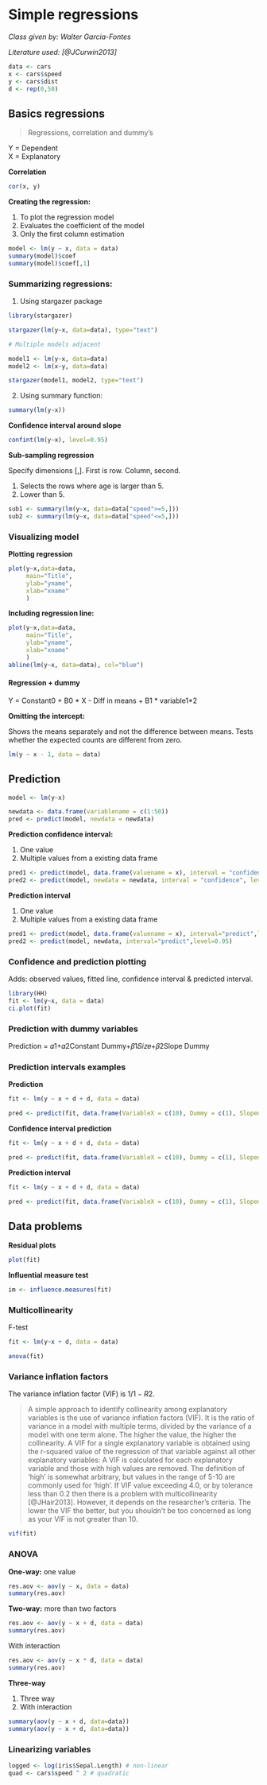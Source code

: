 # Simple regressions

*Class given by: Walter Garcia-Fontes* \ 

*Literature used: [@JCurwin2013]*

```r
data <- cars
x <- cars$speed
y <- cars$dist
d <- rep(0,50)
```

## Basics regressions

> Regressions, correlation and dummy's

Y = Dependent\
X = Explanatory

**Correlation**

```r
cor(x, y)
```

**Creating the regression:**

1.  To plot the regression model
2.  Evaluates the coefficient of the model
3.  Only the first column estimation

```r
model <- lm(y ~ x, data = data)
summary(model)$coef
summary(model)$coef[,1]
```

### Summarizing regressions:

1.  Using stargazer package

```r
library(stargazer)

stargazer(lm(y~x, data=data), type="text")

# Multiple models adjacent

model1 <- lm(y~x, data=data)
model2 <- lm(x~y, data=data)

stargazer(model1, model2, type="text")

```

2.  Using summary function:

```r
summary(lm(y~x))
```

**Confidence interval around slope**

```r
confint(lm(y~x), level=0.95)
```

**Sub-sampling regression**

Specify dimensions [,]. First is row. Column, second.

1.  Selects the rows where age is larger than 5.
2.  Lower than 5.

```r
sub1 <- summary(lm(y~x, data=data["speed">=5,]))
sub2 <- summary(lm(y~x, data=data["speed"<=5,]))
```

### Visualizing model

**Plotting regression**

```r
plot(y~x,data=data, 
     main="Title",
     ylab="yname",
     xlab="xname"
     )
```

**Including regression line:**

```r
plot(y~x,data=data, 
     main="Title",
     ylab="yname",
     xlab="xname"
     )
abline(lm(y~x, data=data), col="blue")
```

#### Regression + dummy

Y = Constant0 + B0 \* X - Diff in means + B1 \* variable1\*2

**Omitting the intercept:**

Shows the means separately and not the difference between means. Tests whether the expected counts are different from zero.

```r
lm(y ~ x - 1, data = data)
```

## Prediction

```r
model <- lm(y~x)

newdata <- data.frame(variablename = c(1:50))
pred <- predict(model, newdata = newdata)
```

**Prediction confidence interval:**

1.  One value
2.  Multiple values from a existing data frame

```r
pred1 <- predict(model, data.frame(valuename = x), interval = "confidence", level=0.95)
pred2 <- predict(model, newdata = newdata, interval = "confidence", level=0.95)
```

**Prediction interval**

1.  One value
2.  Multiple values from a existing data frame

```r
pred1 <- predict(model, data.frame(valuename = x), interval="predict",level=0.95)
pred2 <- predict(model, newdata, interval="predict",level=0.95)
```

### Confidence and prediction plotting

Adds: observed values, fitted line, confidence interval & predicted interval.

```r
library(HH)
fit <- lm(y~x, data = data)
ci.plot(fit)
```

### Prediction with dummy variables

Prediction = 𝛼1+𝛼2Constant Dummy+𝛽1𝑆𝑖𝑧𝑒+𝛽2Slope Dummy

### Prediction intervals examples

**Prediction**

```r
fit <- lm(y ~ x + d + d, data = data)

pred <- predict(fit, data.frame(VariableX = c(10), Dummy = c(1), Slopedummy = c(10)) )
```

**Confidence interval prediction**

```r
fit <- lm(y ~ x + d + d, data = data)

pred <- predict(fit, data.frame(VariableX = c(10), Dummy = c(1), Slopedummy = c(10), interval="confidence"))
```

**Prediction interval**

```r
fit <- lm(y ~ x + d + d, data = data)

pred <- predict(fit, data.frame(VariableX = c(10), Dummy = c(1), Slopedummy = c(10), interval="predict"))
```

## Data problems

**Residual plots**

```r
plot(fit)
```

**Influential measure test**

```r
im <- influence.measures(fit)
```

### Multicollinearity

F-test

```r
fit <- lm(y~x + d, data = data)

anova(fit)
```

### Variance inflation factors

The variance inflation factor (VIF) is $1 / 1−R2$.

>
A simple approach to identify collinearity among explanatory variables is the use of variance inflation factors (VIF). It is the ratio of variance in a model with multiple terms, divided by the variance of a model with one term alone. The higher the value, the higher the collinearity. A VIF for a single explanatory variable is obtained using the r-squared value of the regression of that variable against all other explanatory variables: A VIF is calculated for each explanatory variable and those with high values are removed. The definition of 'high' is somewhat arbitrary, but values in the range of 5-10 are commonly used for 'high'. If VIF value exceeding 4.0, or by tolerance less than 0.2 then there is a problem with multicollinearity [\@JHair2013]. However, it depends on the researcher's criteria. The lower the VIF the better, but you shouldn't be too concerned as long as your VIF is not greater than 10.
>

```r
vif(fit)
```

### ANOVA

**One-way:** one value

```r
res.aov <- aov(y ~ x, data = data)
summary(res.aov)
```

**Two-way:** more than two factors

```r
res.aov <- aov(y ~ x + d, data = data)
summary(res.aov)
```

With interaction

```r
res.aov <- aov(y ~ x * d, data = data)
summary(res.aov)
```

**Three-way**

1.  Three way
2.  With interaction

```r
summary(aov(y ~ x + d, data=data))
summary(aov(y ~ x + d, data=data))
```

### Linearizing variables

```r
logged <- log(iris$Sepal.Length) # non-linear
quad <- cars$speed ^ 2 # quadratic
```
